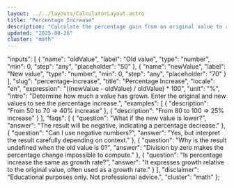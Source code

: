 ```yaml
---
layout: ../../layouts/CalculatorLayout.astro
title: "Percentage Increase"
description: "Calculate the percentage gain from an original value to a new value."
updated: "2025-08-26"
cluster: "math"
---
```



  "inputs": [
    {
      "name": "oldValue",
      "label": "Old value",
      "type": "number",
      "min": 0,
      "step": "any",
      "placeholder": "50"
    },
    {
      "name": "newValue",
      "label": "New value",
      "type": "number",
      "min": 0,
      "step": "any",
      "placeholder": "70"
    }
  ],
  "slug": "percentage-increase",
  "title": "Percentage Increase",
  "locale": "en",
  "expression": "((newValue - oldValue) / oldValue) * 100",
  "unit": "%",
  "intro": "Determine how much a value has grown. Enter the original and new values to see the percentage increase.",
  "examples": [
    { "description": "From 50 to 70 ⇒ 40% increase" },
    { "description": "From 80 to 100 ⇒ 25% increase" }
  ],
  "faqs": [
    {
      "question": "What if the new value is lower?",
      "answer": "The result will be negative, indicating a percentage decrease."
    },
    {
      "question": "Can I use negative numbers?",
      "answer": "Yes, but interpret the result carefully depending on context."
    },
    {
      "question": "Why is the result undefined when the old value is 0?",
      "answer": "Division by zero makes the percentage change impossible to compute."
    },
    {
      "question": "Is percentage increase the same as growth rate?",
      "answer": "It expresses growth relative to the original value, often used as a growth rate."
    }
  ],
  "disclaimer": "Educational purposes only. Not professional advice.",
  "cluster": "math"
};

<Calculator schema={schema} />
